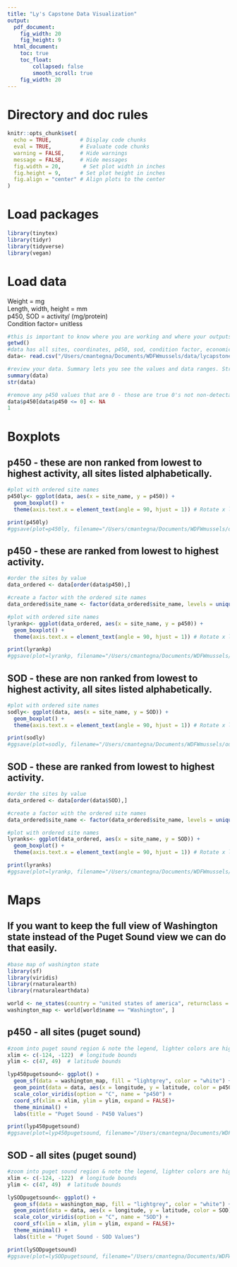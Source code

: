 ```yaml
---
title: "Ly's Capstone Data Visualization"
output:
  pdf_document: 
    fig_width: 20
    fig_height: 9
  html_document: 
    toc: true
    toc_float:
        collapsed: false
        smooth_scroll: true
    fig_width: 20
---
```


# Directory and doc rules

```r

knitr::opts_chunk$set(
  echo = TRUE,         # Display code chunks
  eval = TRUE,         # Evaluate code chunks
  warning = FALSE,     # Hide warnings
  message = FALSE,     # Hide messages
  fig.width = 20,       # Set plot width in inches
  fig.height = 9,      # Set plot height in inches
  fig.align = "center" # Align plots to the center
)

```

# Load packages

```r
library(tinytex)
library(tidyr)
library(tidyverse)
library(vegan)

```

# Load data

Weight = mg\
Length, width, height = mm\
p450, SOD = activity/ (mg/protein)\
Condition factor= unitless

```r
#this is important to know where you are working and where your outputs will land if you haven't set it up.
getwd()
#data has all sites, coordinates, p450, sod, condition factor, economic factor data
data<- read.csv("/Users/cmantegna/Documents/WDFWmussels/data/lycapstone.csv")

```

```r
#review your data. Summary lets you see the values and data ranges. Str lets you see the data class of each column, this is important if you are trying to perform numerical operations on data identified as non-numeric.
summary(data)
str(data)
```

```r
#remove any p450 values that are 0 - those are true 0's not non-detectable. I am replacing with na so I don't lose the entire row of data, including the SOD values.
data$p450[data$p450 <= 0] <- NA
1
```

# Boxplots
## p450 - these are non ranked from lowest to highest activity, all sites listed alphabetically.
```r

#plot with ordered site names
p450ly<- ggplot(data, aes(x = site_name, y = p450)) +
  geom_boxplot() +
  theme(axis.text.x = element_text(angle = 90, hjust = 1)) # Rotate x labels if needed

print(p450ly)
#ggsave(plot=p450ly, filename="/Users/cmantegna/Documents/WDFWmussels/output/lycapstone/p450boxplot.png", width=20, height=9)
```

## p450 - these are ranked from lowest to highest activity.
```r

#order the sites by value
data_ordered <- data[order(data$p450),]

#create a factor with the ordered site names
data_ordered$site_name <- factor(data_ordered$site_name, levels = unique(data_ordered$site_name))

#plot with ordered site names
lyrankp<- ggplot(data_ordered, aes(x = site_name, y = p450)) +
  geom_boxplot() +
  theme(axis.text.x = element_text(angle = 90, hjust = 1)) # Rotate x labels if needed

print(lyrankp)
#ggsave(plot=lyrankp, filename="/Users/cmantegna/Documents/WDFWmussels/output/lycapstone/p450boxplotranked.png", width=20, height=9)
```

## SOD - these are non ranked from lowest to highest activity, all sites listed alphabetically.
```r

#plot with ordered site names
sodly<- ggplot(data, aes(x = site_name, y = SOD)) +
  geom_boxplot() +
  theme(axis.text.x = element_text(angle = 90, hjust = 1)) # Rotate x labels if needed

print(sodly)
#ggsave(plot=sodly, filename="/Users/cmantegna/Documents/WDFWmussels/output/lycapstone/sodboxplot.png", width=20, height=9)

```

## SOD - these are ranked from lowest to highest activity.
```r

#order the sites by value
data_ordered <- data[order(data$SOD),]

#create a factor with the ordered site names
data_ordered$site_name <- factor(data_ordered$site_name, levels = unique(data_ordered$site_name))

#plot with ordered site names
lyranks<- ggplot(data_ordered, aes(x = site_name, y = SOD)) +
  geom_boxplot() +
  theme(axis.text.x = element_text(angle = 90, hjust = 1)) # Rotate x labels if needed

print(lyranks)
#ggsave(plot=lyrankp, filename="/Users/cmantegna/Documents/WDFWmussels/output/lycapstone/sodboxplotranked.png", width=20, height=9)

```

# Maps
## If you want to keep the full view of Washington state instead of the Puget Sound view we can do that easily.
```r
#base map of washington state
library(sf)
library(viridis)
library(rnaturalearth)
library(rnaturalearthdata)

world <- ne_states(country = "united states of america", returnclass = "sf")
washington_map <- world[world$name == "Washington", ]
```

## p450 - all sites (puget sound)
```r

#zoom into puget sound region & note the legend, lighter colors are higher values
xlim <- c(-124, -122)  # longitude bounds
ylim <- c(47, 49)  # latitude bounds

lyp450pugetsound<- ggplot() + 
  geom_sf(data = washington_map, fill = "lightgrey", color = "white") +
  geom_point(data = data, aes(x = longitude, y = latitude, color = p450), size = 3) +
  scale_color_viridis(option = "C", name = "p450") +
  coord_sf(xlim = xlim, ylim = ylim, expand = FALSE)+
  theme_minimal() +
  labs(title = "Puget Sound - P450 Values")

print(lyp450pugetsound)
#ggsave(plot=lyp450pugetsound, filename="/Users/cmantegna/Documents/WDFWmussels/output/lycapstone/lyp450pugetsound.png", width=20, height=9)

```

## SOD - all sites (puget sound)
```r

#zoom into puget sound region & note the legend, lighter colors are higher values
xlim <- c(-124, -122)  # longitude bounds
ylim <- c(47, 49)  # latitude bounds

lySODpugetsound<- ggplot() + 
  geom_sf(data = washington_map, fill = "lightgrey", color = "white") +
  geom_point(data = data, aes(x = longitude, y = latitude, color = SOD), size = 3) +
  scale_color_viridis(option = "C", name = "SOD") +
  coord_sf(xlim = xlim, ylim = ylim, expand = FALSE)+
  theme_minimal() +
  labs(title = "Puget Sound - SOD Values")

print(lySODpugetsound)
#ggsave(plot=lySODpugetsound, filename="/Users/cmantegna/Documents/WDFWmussels/output/lycapstone/lySODpugetsound.png", width=20, height=9)

```

